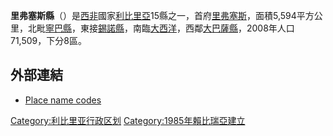 {{Infobox settlement
|name=里弗塞斯縣
|settlement_type=
|nickname           = 
|image_skyline      =
|image_size          = 
|image_caption       =
|image_flag          = Flag of Rivercess County.svg
|image_map          = River Cess in Liberia.svg
|map_caption        = 
|subdivision_type=國家
|subdivision_name   = {{flag|Liberia}}
|subdivision_type1=首府
|subdivision_name1=[[里弗塞斯|里弗塞斯]]
|subdivision_type2=分區
|subdivision_name2=8
|leader_title           =
|leader_name            =
|established_title      =
|established_date       = 
|area_total_km2         =5594
|population_as_of   = 2008
|population_note    = 
|population_total   =71509
|population_density_km2 = 12.8
|timezone           = [[格林威治時間|格林威治時間]]
|utc_offset         = +0
|footnotes          = 
}}

'''里弗塞斯縣'''（{{lang-en|Rivercess County}}）是[[西非|西非]]國家[[利比里亞|利比里亞]]15縣之一，首府[[里弗塞斯|里弗塞斯]]，面積5,594平方公里，北毗[[寧巴縣|寧巴縣]]，東接[[錫諾縣|錫諾縣]]，南臨[[大西洋|大西洋]]，西鄰[[大巴薩縣|大巴薩縣]]，2008年人口71,509，下分8區。

== 外部連結 ==
*[http://www.humanitarianinfo.org/liberia/infocentre/pcodes/doc/River%20Cess_PCODE_Handbook_2005.pdf Place name codes]{{dead link|date=2018年1月 |bot=InternetArchiveBot |fix-attempted=yes }}

{{Counties of Liberia}}

{{DEFAULTSORT:Rivercess County}}
[[Category:利比里亚行政区划|Category:利比里亚行政区划]]
[[Category:1985年賴比瑞亞建立|Category:1985年賴比瑞亞建立]]

{{Liberia-geo-stub}}